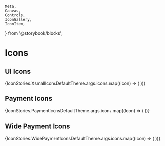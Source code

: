 	Meta,
	Canvas,
	Controls,
	IconGallery,
	IconItem,
} from '@storybook/blocks';

<Meta of={IconStories} />

# Icons

## UI Icons

<IconGallery>
	{IconStories.XsmallIconsDefaultTheme.args.icons.map((Icon) => (
		<IconItem name={Icon.name}>
			<Icon />
		</IconItem>
	))}
</IconGallery>

## Payment Icons

<IconGallery>
	{IconStories.PaymentIconsDefaultTheme.args.icons.map((Icon) => (
		<IconItem name={Icon.name}>
			<Icon />
		</IconItem>
	))}
</IconGallery>

## Wide Payment Icons

<IconGallery>
	{IconStories.WidePaymentIconsDefaultTheme.args.icons.map((Icon) => (
		<IconItem name={Icon.name}>
			<Icon />
		</IconItem>
	))}
</IconGallery>
